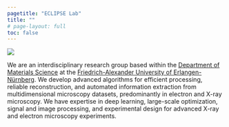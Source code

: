 ```yaml
---
pagetitle: "ECLIPSE Lab"
title: ""
# page-layout: full
toc: false
---
```

::: {.hero}
![](./img/eclipse_header.png)
:::
::: {.lead}
  We are an [interdisciplinary]{.fw-bolder} research group based within the [Department of Materials Science](https://www.ww.tf.fau.de/){.text-primary .text-decoration-none .fw-semibold} at the [Friedrich-Alexander University of Erlangen-Nürnberg](https://www.fau.de/){.text-primary .text-decoration-none .fw-semibold}. 
We develop advanced algorithms for efficient processing, reliable reconstruction, and automated information extraction from multidimensional microscopy datasets, predominantly in electron and X-ray microscopy. We have expertise in [deep learning, large-scale optimization, signal and image processing, and experimental design]{.fw-bolder} for advanced [X-ray and electron microscopy]{.fw-bolder} experiments. 
:::



<!-- ::: {.callout-note} -->
<!-- ## We are currently recruiting! -->

<!-- If you are interested in joining the lab as a Psychology PhD student, please consider applying.<br /> -->
<!-- You can find more information about this recruitment cycle at [this blog post](./posts/recruitment2023) (or under News). -->
<!-- ::: -->
